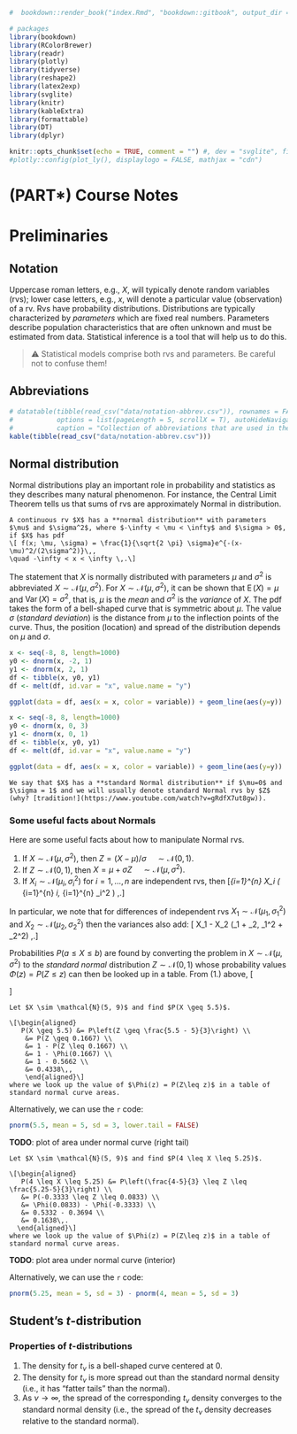 ```r
#  bookdown::render_book("index.Rmd", "bookdown::gitbook", output_dir = "docs/")

# packages
library(bookdown)
library(RColorBrewer)
library(readr)
library(plotly)
library(tidyverse)
library(reshape2)
library(latex2exp)
library(svglite)
library(knitr)
library(kableExtra)
library(formattable)
library(DT)
library(dplyr)

knitr::opts_chunk$set(echo = TRUE, comment = "") #, dev = "svglite", fig.width=8
#plotly::config(plot_ly(), displaylogo = FALSE, mathjax = "cdn")
```

\newcommand{\Var}{\operatorname{Var}}
\newcommand{\E}{\operatorname{E}}
\newcommand{\se}{\mathsf{se}}

# (PART\*) Course Notes {-}

# Preliminaries {-}

## Notation {-}

Uppercase roman letters, e.g., $X$, will typically denote random variables (rvs); lower case letters, e.g., $x$, will denote a particular value (observation) of a rv. Rvs have probability distributions. Distributions are typically characterized by *parameters* which are fixed real numbers. Parameters describe population characteristics that are often unknown and must be estimated from data. Statistical inference is a tool that will help us to do this.

> ⚠️  Statistical models comprise both rvs and parameters. Be careful not to confuse them! 

## Abbreviations {-}

```r
# datatable(tibble(read_csv("data/notation-abbrev.csv")), rownames = FALSE, #filter = 'bottom', 
#           options = list(pageLength = 5, scrollX = T), autoHideNavigation = TRUE,
#           caption = "Collection of abbreviations that are used in these notes.")
kable(tibble(read_csv("data/notation-abbrev.csv")))
```

## Normal distribution {-}

Normal distributions play an important role in probability and statistics as they describes many natural phenomenon. For instance, the Central Limit Theorem tells us that sums of rvs are approximately Normal in distribution. 

```definition
A continuous rv $X$ has a **normal distribution** with parameters $\mu$ and $\sigma^2$, where $-\infty < \mu < \infty$ and $\sigma > 0$, if $X$ has pdf
\[ f(x; \mu, \sigma) = \frac{1}{\sqrt{2 \pi} \sigma}e^{-(x-\mu)^2/(2\sigma^2)}\,, 
\quad -\infty < x < \infty \,.\]
```

The statement that $X$ is normally distributed with parameters $\mu$ and $\sigma^2$ is abbreviated $X \sim \mathcal{N}(\mu, \sigma^2)$. For $X\sim \mathcal{N}(\mu,\sigma^2)$, it can be shown that $\E(X) = \mu$ and $\Var(X) = \sigma^2$, that is, $\mu$ is the *mean* and $\sigma^2$ is the *variance* of $X$. The pdf takes the form of a bell-shaped curve that is symmetric about $\mu$. The value $\sigma$ (*standard deviation*) is the distance from $\mu$ to the inflection points of the curve. Thus, the position (location) and spread of the distribution depends on $\mu$ and $\sigma$.

```r
x <- seq(-8, 8, length=1000)
y0 <- dnorm(x, -2, 1)
y1 <- dnorm(x, 2, 1)
df <- tibble(x, y0, y1)
df <- melt(df, id.var = "x", value.name = "y")

ggplot(data = df, aes(x = x, color = variable)) + geom_line(aes(y=y)) 
```

```r
x <- seq(-8, 8, length=1000)
y0 <- dnorm(x, 0, 3)
y1 <- dnorm(x, 0, 1)
df <- tibble(x, y0, y1)
df <- melt(df, id.var = "x", value.name = "y")

ggplot(data = df, aes(x = x, color = variable)) + geom_line(aes(y=y)) 
```

```definition
We say that $X$ has a **standard Normal distribution** if $\mu=0$ and $\sigma = 1$ and we will usually denote standard Normal rvs by $Z$ (why? [tradition!](https://www.youtube.com/watch?v=gRdfX7ut8gw)).
```

### Some useful facts about Normals {-}

Here are some useful facts about how to manipulate Normal rvs.

1. If $X \sim \mathcal{N}(\mu, \sigma^2),$ then $Z = (X - \mu) / \sigma \quad \sim \mathcal{N}(0,1).$ 
2. If $Z \sim \mathcal{N}(0, 1),$ then $X = \mu + \sigma Z \quad \sim \mathcal{N}(\mu, \sigma^2).$ 
3. If $X_i \sim \mathcal{N}(\mu_i, \sigma_i^2)$ for $i = 1, \dots, n$ are independent rvs, then 
\[\sum_{i=1}^{n} X_i \sim \mathcal{N} \left( \sum_{i=1}^{n} \mu_i, \sum_{i=1}^{n} \sigma_i^2 \right) \,.\]

In particular, we note that for differences of independent rvs $X_1 \sim \mathcal{N}(\mu_1, \sigma_1^2)$ and $X_2 \sim \mathcal{N}(\mu_2, \sigma_2^2)$ then the variances also add:
\[ X_1 - X_2 \sim \mathcal{N}(\mu_1 + \mu_2, \sigma_1^2 + \sigma_2^2) \,.\]

Probabilities $P(a \leq X \leq b)$ are found by converting the problem in $X \sim \mathcal{N}(\mu, \sigma^2)$ to the *standard normal* distribution $Z \sim \mathcal{N}(0, 1)$ whose probability values $\Phi(z) = P(Z\leq z)$ can then be looked up in a table. From (1.) above, 
\[\begin{aligned}
   P(a < X < b) &= P\left( \frac{a-\mu}{\sigma} < Z < \frac{b-\mu}{\sigma} \right) \\ 
    &= \Phi \left( \frac{b-\mu}{\sigma}\right) - \Phi\left(\frac{a-\mu}{\sigma}\right) \,.
   \end{aligned}\]

```example
Let $X \sim \mathcal{N}(5, 9)$ and find $P(X \geq 5.5)$. 

\[\begin{aligned}
   P(X \geq 5.5) &= P\left(Z \geq \frac{5.5 - 5}{3}\right) \\
    &= P(Z \geq 0.1667) \\
    &= 1 - P(Z \leq 0.1667) \\
    &= 1 - \Phi(0.1667) \\
    &= 1 - 0.5662 \\
    &= 0.4338\,,
    \end{aligned}\]
where we look up the value of $\Phi(z) = P(Z\leq z)$ in a table of standard normal curve areas.
```

Alternatively, we can use the `r` code:
```r
pnorm(5.5, mean = 5, sd = 3, lower.tail = FALSE) 
```
**TODO**: plot of area under normal curve (right tail)




```example
Let $X \sim \mathcal{N}(5, 9)$ and find $P(4 \leq X \leq 5.25)$. 

\[\begin{aligned}
   P(4 \leq X \leq 5.25) &= P\left(\frac{4-5}{3} \leq Z \leq \frac{5.25-5}{3}\right) \\
   &= P(-0.3333 \leq Z \leq 0.0833) \\
   &= \Phi(0.0833) - \Phi(-0.3333) \\
   &= 0.5332 - 0.3694 \\
   &= 0.1638\,.
  \end{aligned}\]
where we look up the value of $\Phi(z) = P(Z\leq z)$ in a table of standard normal curve areas. 
```

**TODO**: plot area under normal curve (interior)

Alternatively, we can use the `r` code:
```r
pnorm(5.25, mean = 5, sd = 3) - pnorm(4, mean = 5, sd = 3)
```

## Student's $t$-distribution {-}



### Properties of $t$-distributions {-}

1. The density for $t_\nu$ is a bell-shaped curve centered at $0$.
2. The density for $t_\nu$ is more spread out than the standard normal density (i.e., it has "fatter tails" than the normal).
3. As $\nu \to \infty$, the spread of the corresponding $t_\nu$ density converges to the standard normal density (i.e., the spread of the $t_\nu$ density decreases relative to the standard normal).
